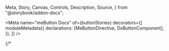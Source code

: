   Meta,
  Story,
  Canvas,
  Controls,
  Description,
  Source,
} from "@storybook/addon-docs";

<Meta
  name="meButton Docs"
  of={buttonStories}
  decorators={[
    moduleMetadata({
      declarations: [MeButtonDirective, DxButtonComponent],
    }),
  ]}
/>

{/* <Title/> берет title из title stories */}

<Markdown>{ReadMe}</Markdown>
line \ new line

## Default button

<Subtitle>Subtitle</Subtitle>

<Description of={buttonStories.Default} />

<Story name="meComponent" of={buttonStories.Default} />

<Source of={buttonStories.Default} type="dynamic" dark />
<Controls of={buttonStories.Default} />

## Success button on Canvas

<Description of={buttonStories.Success} />

{/* <Story name="meComponento" of={buttonStories.Success}/> */}

<Canvas of={buttonStories.Success} withToolbar />
<Controls of={buttonStories.Success} />
Source для отображения компонента, доработать для dynamic
<Source of={buttonStories.Success} type="dynamic" dark />

<Unstyled>
  <div className="container">
    <h2>Unstyled H2</h2>
    <p>В блоке Unstyled не используются стили storybook</p>
  </div>
  <style>
    {`
      .container {
         background-color: aqua;
        }
    `}
  </style>
</Unstyled>
